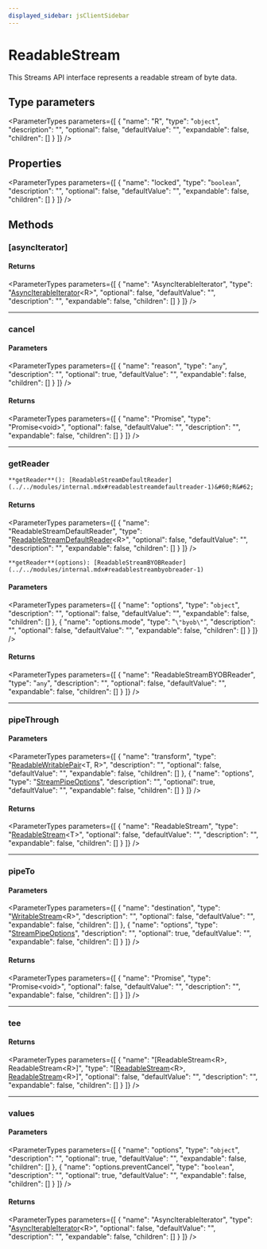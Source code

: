 ```yaml
---
displayed_sidebar: jsClientSidebar
---
```



# ReadableStream

This Streams API interface represents a readable stream of byte data.

## Type parameters

<ParameterTypes parameters={[
  {
    "name": "R",
    "type": "`object`",
    "description": "",
    "optional": false,
    "defaultValue": "",
    "expandable": false,
    "children": []
  }
]} />

## Properties

<ParameterTypes parameters={[
  {
    "name": "locked",
    "type": "`boolean`",
    "description": "",
    "optional": false,
    "defaultValue": "",
    "expandable": false,
    "children": []
  }
]} />

## Methods

### [asyncIterator]

#### Returns

<ParameterTypes parameters={[
  {
    "name": "AsyncIterableIterator",
    "type": "[AsyncIterableIterator](internal.AsyncIterableIterator.mdx)&#60;R&#62;",
    "optional": false,
    "defaultValue": "",
    "description": "",
    "expandable": false,
    "children": []
  }
]} />

___

### cancel

#### Parameters

<ParameterTypes parameters={[
  {
    "name": "reason",
    "type": "`any`",
    "description": "",
    "optional": true,
    "defaultValue": "",
    "expandable": false,
    "children": []
  }
]} />

#### Returns

<ParameterTypes parameters={[
  {
    "name": "Promise",
    "type": "Promise&#60;void&#62;",
    "optional": false,
    "defaultValue": "",
    "description": "",
    "expandable": false,
    "children": []
  }
]} />

___

### getReader

`**getReader**(): [ReadableStreamDefaultReader](../../modules/internal.mdx#readablestreamdefaultreader-1)&#60;R&#62;`

#### Returns

<ParameterTypes parameters={[
  {
    "name": "ReadableStreamDefaultReader",
    "type": "[ReadableStreamDefaultReader](../../modules/internal.mdx#readablestreamdefaultreader-1)&#60;R&#62;",
    "optional": false,
    "defaultValue": "",
    "description": "",
    "expandable": false,
    "children": []
  }
]} />

`**getReader**(options): [ReadableStreamBYOBReader](../../modules/internal.mdx#readablestreambyobreader-1)`

#### Parameters

<ParameterTypes parameters={[
  {
    "name": "options",
    "type": "`object`",
    "description": "",
    "optional": false,
    "defaultValue": "",
    "expandable": false,
    "children": []
  },
  {
    "name": "options.mode",
    "type": "`\"byob\"`",
    "description": "",
    "optional": false,
    "defaultValue": "",
    "expandable": false,
    "children": []
  }
]} />

#### Returns

<ParameterTypes parameters={[
  {
    "name": "ReadableStreamBYOBReader",
    "type": "`any`",
    "description": "",
    "optional": false,
    "defaultValue": "",
    "expandable": false,
    "children": []
  }
]} />

___

### pipeThrough

#### Parameters

<ParameterTypes parameters={[
  {
    "name": "transform",
    "type": "[ReadableWritablePair](internal.ReadableWritablePair-1.mdx)&#60;T, R&#62;",
    "description": "",
    "optional": false,
    "defaultValue": "",
    "expandable": false,
    "children": []
  },
  {
    "name": "options",
    "type": "[StreamPipeOptions](internal.StreamPipeOptions-1.mdx)",
    "description": "",
    "optional": true,
    "defaultValue": "",
    "expandable": false,
    "children": []
  }
]} />

#### Returns

<ParameterTypes parameters={[
  {
    "name": "ReadableStream",
    "type": "[ReadableStream](../../modules/internal.mdx#readablestream-1)&#60;T&#62;",
    "optional": false,
    "defaultValue": "",
    "description": "",
    "expandable": false,
    "children": []
  }
]} />

___

### pipeTo

#### Parameters

<ParameterTypes parameters={[
  {
    "name": "destination",
    "type": "[WritableStream](../../modules/internal.mdx#writablestream-1)&#60;R&#62;",
    "description": "",
    "optional": false,
    "defaultValue": "",
    "expandable": false,
    "children": []
  },
  {
    "name": "options",
    "type": "[StreamPipeOptions](internal.StreamPipeOptions-1.mdx)",
    "description": "",
    "optional": true,
    "defaultValue": "",
    "expandable": false,
    "children": []
  }
]} />

#### Returns

<ParameterTypes parameters={[
  {
    "name": "Promise",
    "type": "Promise&#60;void&#62;",
    "optional": false,
    "defaultValue": "",
    "description": "",
    "expandable": false,
    "children": []
  }
]} />

___

### tee

#### Returns

<ParameterTypes parameters={[
  {
    "name": "[ReadableStream&#60;R&#62;, ReadableStream&#60;R&#62;]",
    "type": "[[ReadableStream](../../modules/internal.mdx#readablestream-1)&#60;R&#62;, [ReadableStream](../../modules/internal.mdx#readablestream-1)&#60;R&#62;]",
    "optional": false,
    "defaultValue": "",
    "description": "",
    "expandable": false,
    "children": []
  }
]} />

___

### values

#### Parameters

<ParameterTypes parameters={[
  {
    "name": "options",
    "type": "`object`",
    "description": "",
    "optional": true,
    "defaultValue": "",
    "expandable": false,
    "children": []
  },
  {
    "name": "options.preventCancel",
    "type": "`boolean`",
    "description": "",
    "optional": true,
    "defaultValue": "",
    "expandable": false,
    "children": []
  }
]} />

#### Returns

<ParameterTypes parameters={[
  {
    "name": "AsyncIterableIterator",
    "type": "[AsyncIterableIterator](internal.AsyncIterableIterator.mdx)&#60;R&#62;",
    "optional": false,
    "defaultValue": "",
    "description": "",
    "expandable": false,
    "children": []
  }
]} />
